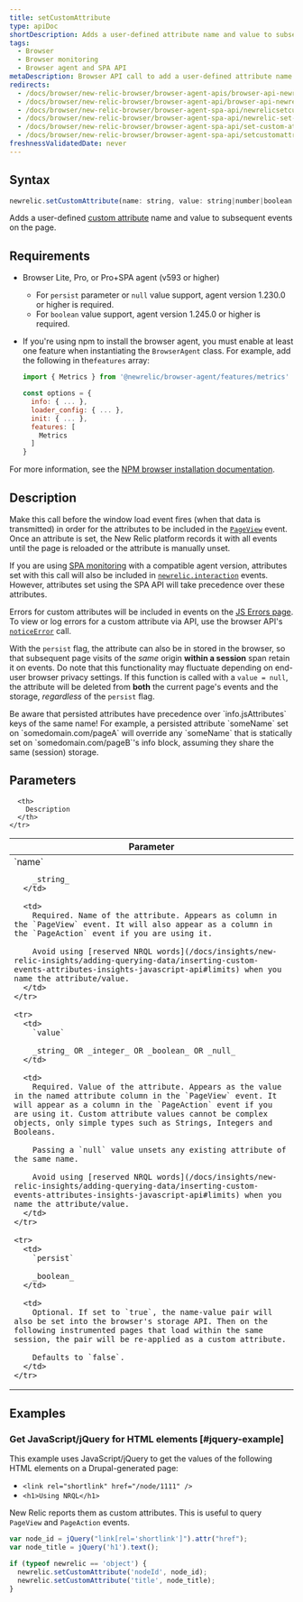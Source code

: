 ```yaml
---
title: setCustomAttribute
type: apiDoc
shortDescription: Adds a user-defined attribute name and value to subsequent events on the page.
tags:
  - Browser
  - Browser monitoring
  - Browser agent and SPA API
metaDescription: Browser API call to add a user-defined attribute name and value to subsequent events on the page.
redirects:
  - /docs/browser/new-relic-browser/browser-agent-apis/browser-api-newrelicsetcustomattribute
  - /docs/browser/new-relic-browser/browser-agent-api/browser-api-newrelicsetcustomattribute
  - /docs/browser/new-relic-browser/browser-agent-spa-api/newrelicsetcustomattribute-browser-agent-api
  - /docs/browser/new-relic-browser/browser-agent-spa-api/newrelic-set-custom-attribute
  - /docs/browser/new-relic-browser/browser-agent-spa-api/set-custom-attribute
  - /docs/browser/new-relic-browser/browser-agent-spa-api/setcustomattribute-browser-agent-api
freshnessValidatedDate: never
---
```



## Syntax

```js
newrelic.setCustomAttribute(name: string, value: string|number|boolean|null[, persist: boolean])
```

Adds a user-defined [custom attribute](/docs/data-apis/custom-data/custom-events/collect-custom-attributes/) name and value to subsequent events on the page.

## Requirements

* Browser Lite, Pro, or Pro+SPA agent (v593 or higher)
  * For `persist` parameter or `null` value support, agent version 1.230.0 or higher is required.
  * For `boolean` value support, agent version 1.245.0 or higher is required.
* If you're using npm to install the browser agent, you must enable at least one feature when instantiating the `BrowserAgent` class. For example, add the following in the`features` array:

  ```js
  import { Metrics } from '@newrelic/browser-agent/features/metrics'

  const options = {
    info: { ... },
    loader_config: { ... },
    init: { ... },
    features: [
      Metrics
    ]
  }
  ```

For more information, see the [NPM browser installation documentation](https://www.npmjs.com/package/@newrelic/browser-agent#new-relic-browser-agent).


## Description

Make this call before the window load event fires (when that data is transmitted) in order for the attributes to be included in the [`PageView`](/docs/insights/explore-data/attributes/browser-default-attributes-insights#browser-attributes-table) event. Once an attribute is set, the New Relic platform records it with all events until the page is reloaded or the attribute is manually unset.

If you are using [SPA monitoring](/docs/browser/single-page-app-monitoring/get-started/welcome-single-page-app-monitoring) with a compatible agent version, attributes set with this call will also be included in [`newrelic.interaction`](/docs/browser/new-relic-browser/browser-agent-apis/browser-spa-api-newrelicinteraction) events. However, attributes set using the SPA API will take precedence over these attributes.

Errors for custom attributes will be included in events on the [JS Errors page](/docs/browser/new-relic-browser/browser-pro-features/javascript-errors-page-detect-analyze-errors). To view or log errors for a custom attribute via API, use the browser API's [`noticeError`](/docs/browser/new-relic-browser/browser-agent-spa-api/newrelicnoticeerror-browser-agent-api) call.

With the `persist` flag, the attribute can also be in stored in the browser, so that subsequent page visits of the _same_ origin <DoNotTranslate>**within a session**</DoNotTranslate> span retain it on events. Do note that this functionality may fluctuate depending on end-user browser privacy settings. If this function is called with a `value = null`, the attribute will be deleted from <DoNotTranslate>**both**</DoNotTranslate> the current page's events and the storage, _regardless_ of the `persist` flag.

<Callout variant="important">
Be aware that persisted attributes have precedence over `info.jsAttributes` keys of the same name! For example, a persisted attribute `someName` set on `somedomain.com/pageA` will override any `someName` that is statically set on `somedomain.com/pageB`'s info block, assuming they share the same (session) storage.
</Callout>

## Parameters

<table>
  <thead>
    <tr>
      <th width="25%">
        Parameter
      </th>

      <th>
        Description
      </th>
    </tr>
  </thead>

  <tbody>
    <tr>
      <td>
        `name`

        _string_
      </td>

      <td>
        Required. Name of the attribute. Appears as column in the `PageView` event. It will also appear as a column in the `PageAction` event if you are using it.

        Avoid using [reserved NRQL words](/docs/insights/new-relic-insights/adding-querying-data/inserting-custom-events-attributes-insights-javascript-api#limits) when you name the attribute/value.
      </td>
    </tr>

    <tr>
      <td>
        `value`

        _string_ OR _integer_ OR _boolean_ OR _null_
      </td>

      <td>
        Required. Value of the attribute. Appears as the value in the named attribute column in the `PageView` event. It will appear as a column in the `PageAction` event if you are using it. Custom attribute values cannot be complex objects, only simple types such as Strings, Integers and Booleans.

        Passing a `null` value unsets any existing attribute of the same name.

        Avoid using [reserved NRQL words](/docs/insights/new-relic-insights/adding-querying-data/inserting-custom-events-attributes-insights-javascript-api#limits) when you name the attribute/value.
      </td>
    </tr>

    <tr>
      <td>
        `persist`

        _boolean_
      </td>

      <td>
        Optional. If set to `true`, the name-value pair will also be set into the browser's storage API. Then on the following instrumented pages that load within the same session, the pair will be re-applied as a custom attribute.

        Defaults to `false`.
      </td>
    </tr>
  </tbody>
</table>

## Examples

### Get JavaScript/jQuery for HTML elements [#jquery-example]

This example uses JavaScript/jQuery to get the values of the following HTML elements on a Drupal-generated page:

* `<link rel="shortlink" href="/node/1111" />`
* `<h1>Using NRQL</h1>`

New Relic reports them as custom attributes. This is useful to query `PageView` and `PageAction` events.

```js
var node_id = jQuery("link[rel='shortlink']").attr("href");
var node_title = jQuery('h1').text();

if (typeof newrelic == 'object') {
  newrelic.setCustomAttribute('nodeId', node_id);
  newrelic.setCustomAttribute('title', node_title);
}
```

